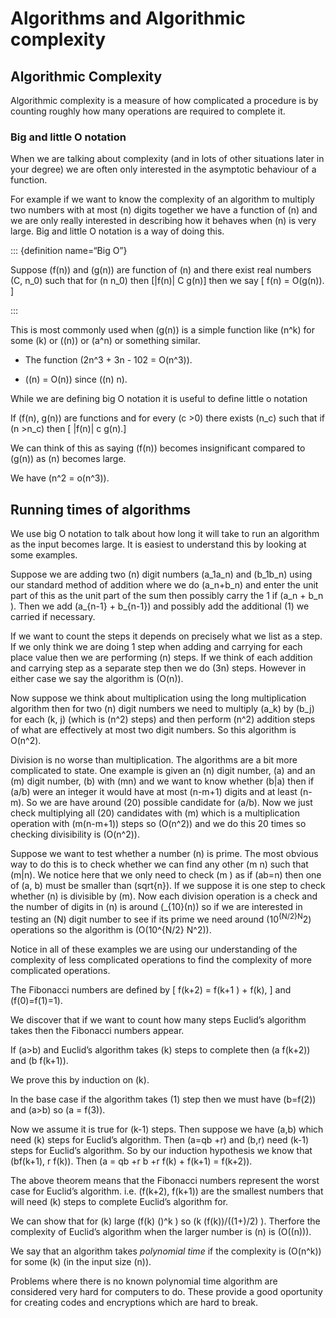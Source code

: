 # Algorithms and Algorithmic complexity

## Algorithmic Complexity

Algorithmic complexity is a measure of how complicated a procedure is by counting roughly how many operations are required to complete it.

### Big and little O notation

When we are talking about complexity (and in lots of other situations later in your degree) we are often only interested in the asymptotic behaviour of a function. 

For example if we want to know the complexity of an algorithm to multiply two numbers with at most \(n\) digits together we have a function of \(n\) and we are only really interested in describing how it behaves when \(n\) is very large. Big and little O notation is a way of doing this.

::: {definition name="Big O"}

Suppose \(f(n)\) and \(g(n)\) are function of \(n\) and there exist real numbers \(C, n_0\) such that for \(n \geq n_0\) then
\[|f(n)| \leq C g(n)\] then we say 
\[ f(n) = O(g(n)).  \]

:::



This is most commonly used when \(g(n)\) is a simple function like \(n^k\) for some \(k\) or \(\log(n)\) or \(a^n\) or something similar.

::: {.example}

 - The function \(2n^3 + 3n - 102 = O(n^3)\).
 
 - \(\phi(n) = O(n)\) since \(\phi(n) \leq n\).
 
:::

While we are defining big O notation it is useful to define little o notation

::: {.definition name="little o notation"}

If \(f(n), g(n)\) are functions and for every \(c >0\) there exists \(n_c\) such that if \(n >n_c\) then
\[ |f(n)| \leq c g(n).\]

We can think of this as saying \(f(n)\) becomes insignificant compared to \(g(n)\) as \(n\) becomes large. 

:::

::: {.example}

We have \(n^2 = o(n^3)\).

:::

## Running times of algorithms

We use big O notation to talk about how long it will take to run an algorithm as the input becomes large. It is easiest to understand this by looking at some examples.

::: {.example name="Addition"}

Suppose we are adding two \(n\) digit numbers \(a_1\dots a_n\) and \(b_1\dots b_n\) using our standard method of addition where we do \(a_n+b_n\) and enter the unit part of this as the unit part of the sum then possibly carry the 1 if \(a_n + b_n \geq 10\). Then we add \(a_{n-1} + b_{n-1}\) and possibly add the additional \(1\) we carried if necessary. 

If we want to count the steps it depends on precisely what we list as a step. If we only think we are doing 1 step when adding and carrying for each place value then we are performing \(n\) steps. If we think of each addition and carrying step as a separate step then we do \(3n\) steps. However in either case we say the algorithm is \(O(n)\). 

:::

::: {.example name="Multiplication"}

Now suppose we think about multiplication using the long multiplication algorithm then for two \(n\) digit numbers we need to multiply \(a_k\) by \(b_j\) for each \(k, j\) (which is \(n^2\) steps) and then perform \(n^2\) addition steps of what are effectively at most two digit numbers. So this algorithm is O(n^2).

:::

::: {.example name="Checking divisibility"}

Division is no worse than multiplication. The algorithms are a bit more complicated to state. One example is given an \(n\) digit number, \(a\) and an \(m\) digit number, \(b\) with \(m\leq n\) and we want to know whether \(b|a\) then if \(a/b\) were an integer it would have at most \(n-m+1\) digits and at least \(n-m\). So we are have around \(20\) possible candidate for \(a/b\). Now we just check multiplying all \(20\) candidates with \(m\) which is a multiplication operation with \(m\times(n-m+1)\) steps so \(O(n^2)\) and we do this 20 times so checking divisibility is \(O(n^2)\).

:::



::: {.example name="Naive primality testing"}

Suppose we want to test whether a number \(n\) is prime. The most obvious way to do this is to check whether we can find any other \(m \neq n\) such that \(m|n\). We notice here that we only need to check \(m \leq \sqrt{n}\) as if \(ab=n\) then one of \(a, b\) must be smaller than \(sqrt{n}\). If we suppose it is one step to check whether \(n\) is divisible by \(m\). Now each division operation is a check and the number of digits in \(n\) is around \(\log_{10}(n)\) so if we are interested in testing an \(N\) digit number to see if its prime we need around \(10^{N/2}N^2\) operations so the algorithm is \(O(10^{N/2} N^2)\).

:::

::: {.remark}

Notice in all of these examples we are using our understanding of the complexity of less complicated operations to find the complexity of more complicated operations.

:::

::: {.definition name="Fibonacci Numbers"}

The Fibonacci numbers are defined by 
\[ f(k+2) = f(k+1 ) + f(k),  \] and \(f(0)=f(1)=1\).

:::

We discover that if we want to count how many steps Euclid's algorithm takes then the Fibonacci numbers appear.

::: {.theorem name="Complexity of Euclid's Algorithm"}

If \(a>b\) and Euclid's algorithm takes \(k\) steps to complete then \(a \geq f(k+2)\) and \(b \geq f(k+1)\).

:::

::: {.proof}

We prove this by induction on \(k\). 

In the base case if the algorithm takes \(1\) step then we must have \(b\geq 1=f(2)\) and \(a>b\) so \(a \geq 2 = f(3)\).

Now we assume it is true for \(k-1\) steps. Then suppose we have \(a,b\) which need \(k\) steps for Euclid's algorithm. Then \(a=qb +r\) and \(b,r\) need \(k-1\) steps for Euclid's algorithm. So by our induction hypothesis we know that \(b\geq f(k+1), r \geq f(k)\). Then \(a = qb +r \geq b +r \geq f(k) + f(k+1) = f(k+2)\).

:::

::: {.remark}

The above theorem means that the Fibonacci numbers represent the worst case for Euclid's algorithm. i.e. \(f(k+2), f(k+1)\) are the smallest numbers that will need \(k\) steps to complete Euclid's algorithm for.

We can show that for \(k\) large \(f(k) \approx \frac{1}{\sqrt{5}} \left(\frac{1+\sqrt{5}}{2}\right)^k \) so \(k \approx \log(f(k))/\log((1+\sqrt{5})/2) \). Therfore the complexity of Euclid's algorithm when the larger number is \(n\) is \(O(\log(n))\).

:::

::: {.definition name="polynomial time"}

We say that an algorithm takes *polynomial time* if the complexity is \(O(n^k)\) for some \(k\) (in the input size \(n\)).

:::

::: {.remark}

Problems where there is no known polynomial time algorithm are considered very hard for computers to do. These provide a good oportunity for creating codes and encryptions which are hard to break.

:::


